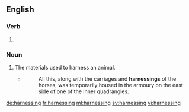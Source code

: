 ==English==

===Verb===
{{head|en|present participle}}

# {{present participle of|harness|lang=en}}

===Noun===
{{en-noun}}

# The materials used to harness an animal.
#* {{w|Mervyn Peake}}
#*: All this, along with the carriages and '''harnessings''' of the horses, was temporarily housed in the armoury on the east side of one of the inner quadrangles.

[[de:harnessing]]
[[fr:harnessing]]
[[ml:harnessing]]
[[sv:harnessing]]
[[vi:harnessing]]